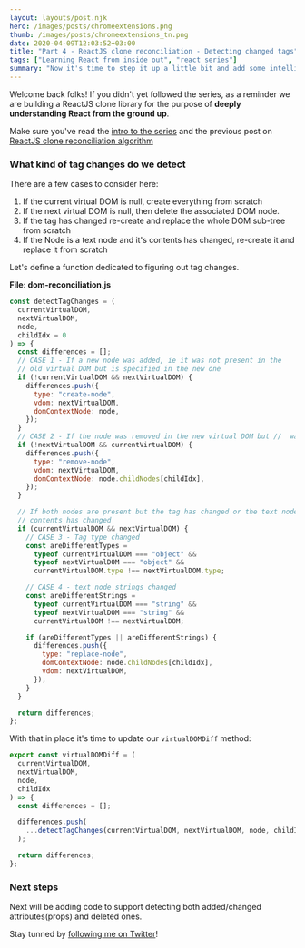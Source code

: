 ```yaml
---
layout: layouts/post.njk
hero: /images/posts/chromeextensions.png
thumb: /images/posts/chromeextensions_tn.png
date: 2020-04-09T12:03:52+03:00
title: "Part 4 - ReactJS clone reconciliation - Detecting changed tags"
tags: ["Learning React from inside out", "react series"]
summary: "Now it's time to step it up a little bit and add some intelligence to the rendering algoritm. Instead of blindly re-creating the DOM each time, it will become smarter and apply only the changes that are different"
---
```


Welcome back folks! If you didn't yet followed the series, as a reminder we are building a ReactJS clone library for the purpose of **deeply understanding React from the ground up**.

Make sure you've read the [intro to the series](/post/learning-react-from-inside-out-course-intro) and the previous post on [ReactJS clone reconciliation algorithm](/post/react-dom-tree-reconciliation-algorithm)

### What kind of tag changes do we detect

There are a few cases to consider here:

1. If the current virtual DOM is null, create everything from scratch
2. If the next virtual DOM is null, then delete the associated DOM node.
3. If the tag has changed re-create and replace the whole DOM sub-tree from scratch
4. If the Node is a text node and it's contents has changed, re-create it and replace it from scratch

Let's define a function dedicated to figuring out tag changes.

**File: dom-reconciliation.js**

```js
const detectTagChanges = (
  currentVirtualDOM,
  nextVirtualDOM,
  node,
  childIdx = 0
) => {
  const differences = [];
  // CASE 1 - If a new node was added, ie it was not present in the
  // old virtual DOM but is specified in the new one
  if (!currentVirtualDOM && nextVirtualDOM) {
    differences.push({
      type: "create-node",
      vdom: nextVirtualDOM,
      domContextNode: node,
    });
  }
  // CASE 2 - If the node was removed in the new virtual DOM but //  was present in the old one
  if (!nextVirtualDOM && currentVirtualDOM) {
    differences.push({
      type: "remove-node",
      vdom: nextVirtualDOM,
      domContextNode: node.childNodes[childIdx],
    });
  }

  // If both nodes are present but the tag has changed or the text node
  // contents has changed
  if (currentVirtualDOM && nextVirtualDOM) {
    // CASE 3 - Tag type changed
    const areDifferentTypes =
      typeof currentVirtualDOM === "object" &&
      typeof nextVirtualDOM === "object" &&
      currentVirtualDOM.type !== nextVirtualDOM.type;

    // CASE 4 - text node strings changed
    const areDifferentStrings =
      typeof currentVirtualDOM === "string" &&
      typeof nextVirtualDOM === "string" &&
      currentVirtualDOM !== nextVirtualDOM;

    if (areDifferentTypes || areDifferentStrings) {
      differences.push({
        type: "replace-node",
        domContextNode: node.childNodes[childIdx],
        vdom: nextVirtualDOM,
      });
    }
  }

  return differences;
};
```

With that in place it's time to update our `virtualDOMDiff` method:

```js
export const virtualDOMDiff = (
  currentVirtualDOM,
  nextVirtualDOM,
  node,
  childIdx
) => {
  const differences = [];

  differences.push(
    ...detectTagChanges(currentVirtualDOM, nextVirtualDOM, node, childIdx)
  );

  return differences;
};
```

### Next steps

Next will be adding code to support detecting both added/changed attributes(props) and deleted ones.

Stay tunned by [following me on Twitter](https://twitter.com/jstweetster)!
